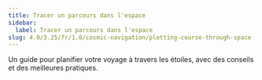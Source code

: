 ```yaml
---
title: Tracer un parcours dans l'espace
sidebar:
  label: Tracer un parcours dans l'espace
slug: 4.0/3.25/fr/1.0/cosmic-navigation/plotting-course-through-space
---
```


Un guide pour planifier votre voyage à travers les étoiles, avec des conseils et des meilleures pratiques.
